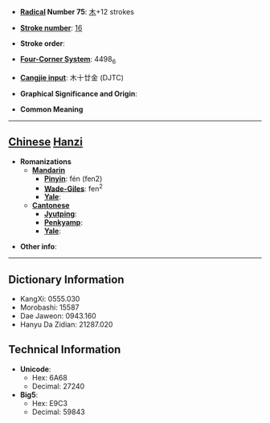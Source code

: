* '''[[Wiktionary:Chinese radical index| Radical]] Number 75''': [[Wiktionary:Chinese radical index 木|木]]+12 strokes

* '''[[Wiktionary:Chinese total strokes index|Stroke number]]''': [[Wiktionary:Chinese total strokes index 16|16]]

* '''Stroke order''': 

* '''[[Wiktionary:Chinese four corner index|Four-Corner System]]''': 4498<sub>6</sub>

* '''[[Wiktionary:Chinese Cangjie index|Cangjie input]]''': 木十廿金 (DJTC)

* '''Graphical Significance and Origin''': 

* '''Common Meaning'''

----

== [[Chinese]] [[Hanzi]] ==

* '''Romanizations'''
** '''[[Mandarin]]'''
*** '''[[Pinyin]]''': fén (fen2)
*** '''[[Wade-Giles]]''': fen<sup>2</sup>
*** '''[[Yale]]''': 
** '''[[Cantonese]]'''
*** '''[[Jyutping]]''':
*** '''[[Penkyamp]]''': 
*** '''[[Yale]]''': 

* '''Other info''': 

----

== Dictionary Information ==

* KangXi: 0555.030
* Morobashi: 15587
* Dae Jaweon: 0943.160
* Hanyu Da Zidian: 21287.020

== Technical Information ==

* '''Unicode''':
** Hex: 6A68
** Decimal: 27240
* '''Big5''':
** Hex: E9C3
** Decimal: 59843